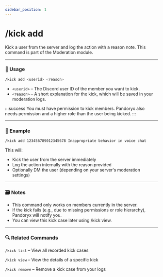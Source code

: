 ```yaml
---
sidebar_position: 1
---
```


# /kick add

Kick a user from the server and log the action with a reason note. This command is part of the Moderation module.

<hr className="md-divider-gradient" />

### 💬 Usage
```bash
/kick add <userid> <reason>
```
- `<userid>` – The Discord user ID of the member you want to kick.
- `<reason>` – A short explanation for the kick, which will be saved in your moderation logs.

:::success
You must have permission to kick members. Pandoryx also needs permission and a higher role than the user being kicked.
:::

<hr className="md-divider-gradient" />

### 📌 Example
```bash
/kick add 123456789012345678 Inappropriate behavior in voice chat
```
This will:
- Kick the user from the server immediately
- Log the action internally with the reason provided
- Optionally DM the user (depending on your server's moderation settings)

<hr className="md-divider-gradient" />

### 🗃️ Notes
- This command only works on members currently in the server.
- If the kick fails (e.g., due to missing permissions or role hierarchy), Pandoryx will notify you.
- You can view this kick case later using /kick view.

<hr className="md-divider-gradient" />

### 🔍 Related Commands
`/kick list` – View all recorded kick cases

`/kick view` – View the details of a specific kick

`/kick remove` – Remove a kick case from your logs